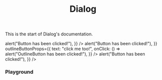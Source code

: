 

<Meta title="Components/Dialog" />

<header className="docs-title">
  <div>
    <h1 className="docs-title__text">Dialog</h1>
  </div>
</header>

<nav className="docs-content">
  <p>This is the start of Dialog's documentation.</p>

  <Preview>
    <Story name="Standard Dialog">
      <Fragment>
        <StandardDialog
          title="Standard Dialog"
          content="One elephant. Two elephants. Three elephants."
          buttonProps={{
            text: "click me!",
            onClick: () => alert("Button has been clicked!"),
          }}
        />
      </Fragment>
    </Story>
  </Preview>

  <Preview>
    <Story name="Standard Dialog with outline button">
      <Fragment>
        <StandardDialog
          title="Standard Dialog with outline button"
          content="One elephant. Two elephants. Three elephants."
          buttonProps={{
            text: "click me!",
            onClick: () => alert("Button has been clicked!"),
          }}
          outlineButtonProps={{
            text: "click me too!",
            onClick: () => alert("OutlineButton has been clicked!"),
          }}
        />
      </Fragment>
    </Story>
  </Preview>

  <Preview>
    <Story name="Message Dialog">
      <Fragment>
        <MessageDialog
          title="Message Dialog"
          content="A lot of elephants!"
          buttonProps={{
            text: "click me!",
            onClick: () => alert("Button has been clicked!"),
          }}
        />
      </Fragment>
    </Story>
  </Preview>


  ### Playground

  <Preview>
    <Story name="InteractiveDialogDemo">
      <Fragment>
        <DialogPlayground />
      </Fragment>
    </Story>
  </Preview>

  <Props of={StandardDialog} />
</nav>
